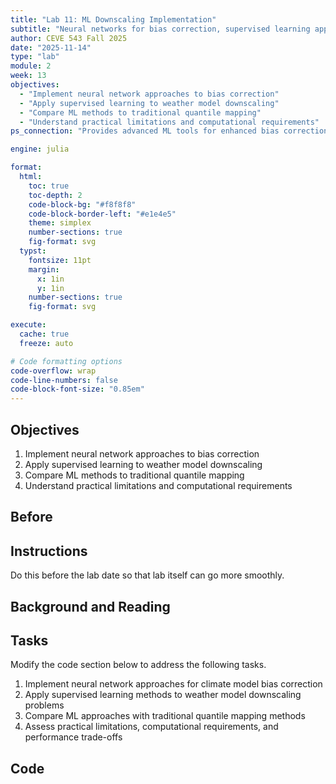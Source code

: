 ```yaml
---
title: "Lab 11: ML Downscaling Implementation"
subtitle: "Neural networks for bias correction, supervised learning approaches, practical ML implementation"
author: CEVE 543 Fall 2025
date: "2025-11-14"
type: "lab"
module: 2
week: 13
objectives:
  - "Implement neural network approaches to bias correction"
  - "Apply supervised learning to weather model downscaling"
  - "Compare ML methods to traditional quantile mapping"
  - "Understand practical limitations and computational requirements"
ps_connection: "Provides advanced ML tools for enhanced bias correction and downscaling (optional extension beyond core PS2 requirements)"

engine: julia

format:
  html:
    toc: true
    toc-depth: 2
    code-block-bg: "#f8f8f8"
    code-block-border-left: "#e1e4e5"
    theme: simplex
    number-sections: true
    fig-format: svg
  typst:
    fontsize: 11pt
    margin: 
      x: 1in
      y: 1in
    number-sections: true
    fig-format: svg

execute: 
  cache: true
  freeze: auto

# Code formatting options
code-overflow: wrap
code-line-numbers: false
code-block-font-size: "0.85em"
---
```


## Objectives

1. Implement neural network approaches to bias correction
1. Apply supervised learning to weather model downscaling
1. Compare ML methods to traditional quantile mapping
1. Understand practical limitations and computational requirements

## Before

::: {.callout-important}
## Instructions

Do this before the lab date so that lab itself can go more smoothly.
:::

## Background and Reading

<!-- Content will be added here -->

## Tasks

Modify the code section below to address the following tasks.

1. Implement neural network approaches for climate model bias correction
1. Apply supervised learning methods to weather model downscaling problems
1. Compare ML approaches with traditional quantile mapping methods
1. Assess practical limitations, computational requirements, and performance trade-offs

## Code

